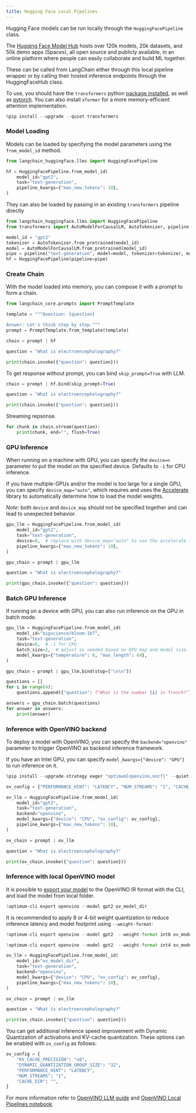 ```yaml
---
title: Hugging Face Local Pipelines
---
```


Hugging Face models can be run locally through the `HuggingFacePipeline` class.

The [Hugging Face Model Hub](https://huggingface.co/models) hosts over 120k models, 20k datasets, and 50k demo apps (Spaces), all open source and publicly available, in an online platform where people can easily collaborate and build ML together.

These can be called from LangChain either through this local pipeline wrapper or by calling their hosted inference endpoints through the HuggingFaceHub class.

To use, you should have the ``transformers`` python [package installed](https://pypi.org/project/transformers/), as well as [pytorch](https://pytorch.org/get-started/locally/). You can also install `xformer` for a more memory-efficient attention implementation.

```python
%pip install --upgrade --quiet transformers
```

### Model Loading

Models can be loaded by specifying the model parameters using the `from_model_id` method.

```python
from langchain_huggingface.llms import HuggingFacePipeline

hf = HuggingFacePipeline.from_model_id(
    model_id="gpt2",
    task="text-generation",
    pipeline_kwargs={"max_new_tokens": 10},
)
```

They can also be loaded by passing in an existing `transformers` pipeline directly

```python
from langchain_huggingface.llms import HuggingFacePipeline
from transformers import AutoModelForCausalLM, AutoTokenizer, pipeline

model_id = "gpt2"
tokenizer = AutoTokenizer.from_pretrained(model_id)
model = AutoModelForCausalLM.from_pretrained(model_id)
pipe = pipeline("text-generation", model=model, tokenizer=tokenizer, max_new_tokens=10)
hf = HuggingFacePipeline(pipeline=pipe)
```

### Create Chain

With the model loaded into memory, you can compose it with a prompt to
form a chain.

```python
from langchain_core.prompts import PromptTemplate

template = """Question: {question}

Answer: Let's think step by step."""
prompt = PromptTemplate.from_template(template)

chain = prompt | hf

question = "What is electroencephalography?"

print(chain.invoke({"question": question}))
```

To get response without prompt, you can bind `skip_prompt=True` with LLM.

```python
chain = prompt | hf.bind(skip_prompt=True)

question = "What is electroencephalography?"

print(chain.invoke({"question": question}))
```

Streaming repsonse.

```python
for chunk in chain.stream(question):
    print(chunk, end="", flush=True)
```

### GPU Inference

When running on a machine with GPU, you can specify the `device=n` parameter to put the model on the specified device.
Defaults to `-1` for CPU inference.

If you have multiple-GPUs and/or the model is too large for a single GPU, you can specify `device_map="auto"`, which requires and uses the [Accelerate](https://huggingface.co/docs/accelerate/index) library to automatically determine how to load the model weights.

*Note*: both `device` and `device_map` should not be specified together and can lead to unexpected behavior.

```python
gpu_llm = HuggingFacePipeline.from_model_id(
    model_id="gpt2",
    task="text-generation",
    device=0,  # replace with device_map="auto" to use the accelerate library.
    pipeline_kwargs={"max_new_tokens": 10},
)

gpu_chain = prompt | gpu_llm

question = "What is electroencephalography?"

print(gpu_chain.invoke({"question": question}))
```

### Batch GPU Inference

If running on a device with GPU, you can also run inference on the GPU in batch mode.

```python
gpu_llm = HuggingFacePipeline.from_model_id(
    model_id="bigscience/bloom-1b7",
    task="text-generation",
    device=0,  # -1 for CPU
    batch_size=2,  # adjust as needed based on GPU map and model size.
    model_kwargs={"temperature": 0, "max_length": 64},
)

gpu_chain = prompt | gpu_llm.bind(stop=["\n\n"])

questions = []
for i in range(4):
    questions.append({"question": f"What is the number {i} in french?"})

answers = gpu_chain.batch(questions)
for answer in answers:
    print(answer)
```

### Inference with OpenVINO backend

To deploy a model with OpenVINO, you can specify the `backend="openvino"` parameter to trigger OpenVINO as backend inference framework.

If you have an Intel GPU, you can specify `model_kwargs={"device": "GPU"}` to run inference on it.

```python
%pip install --upgrade-strategy eager "optimum[openvino,nncf]" --quiet
```

```python
ov_config = {"PERFORMANCE_HINT": "LATENCY", "NUM_STREAMS": "1", "CACHE_DIR": ""}

ov_llm = HuggingFacePipeline.from_model_id(
    model_id="gpt2",
    task="text-generation",
    backend="openvino",
    model_kwargs={"device": "CPU", "ov_config": ov_config},
    pipeline_kwargs={"max_new_tokens": 10},
)

ov_chain = prompt | ov_llm

question = "What is electroencephalography?"

print(ov_chain.invoke({"question": question}))
```

### Inference with local OpenVINO model

It is possible to [export your model](https://github.com/huggingface/optimum-intel?tab=readme-ov-file#export) to the OpenVINO IR format with the CLI, and load the model from local folder.

```python
!optimum-cli export openvino --model gpt2 ov_model_dir
```

It is recommended to apply 8 or 4-bit weight quantization to reduce inference latency and model footprint using `--weight-format`:

```python
!optimum-cli export openvino --model gpt2  --weight-format int8 ov_model_dir # for 8-bit quantization

!optimum-cli export openvino --model gpt2  --weight-format int4 ov_model_dir # for 4-bit quantization
```

```python
ov_llm = HuggingFacePipeline.from_model_id(
    model_id="ov_model_dir",
    task="text-generation",
    backend="openvino",
    model_kwargs={"device": "CPU", "ov_config": ov_config},
    pipeline_kwargs={"max_new_tokens": 10},
)

ov_chain = prompt | ov_llm

question = "What is electroencephalography?"

print(ov_chain.invoke({"question": question}))
```

You can get additional inference speed improvement with Dynamic Quantization of activations and KV-cache quantization. These options can be enabled with `ov_config` as follows:

```python
ov_config = {
    "KV_CACHE_PRECISION": "u8",
    "DYNAMIC_QUANTIZATION_GROUP_SIZE": "32",
    "PERFORMANCE_HINT": "LATENCY",
    "NUM_STREAMS": "1",
    "CACHE_DIR": "",
}
```

For more information refer to [OpenVINO LLM guide](https://docs.openvino.ai/2024/learn-openvino/llm_inference_guide.html) and [OpenVINO Local Pipelines notebook](/oss/python/integrations/llms/openvino/).
